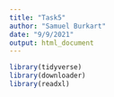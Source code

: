 ```yaml
---
title: "Task5"
author: "Samuel Burkart"
date: "9/9/2021"
output: html_document
---
```


```r
library(tidyverse)
library(downloader)
library(readxl)

```

